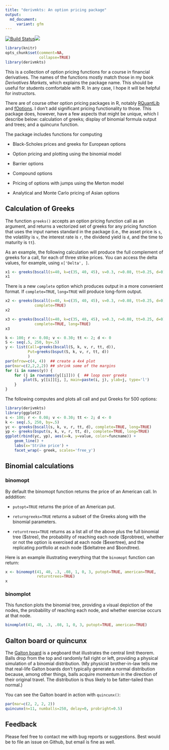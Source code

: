 ```yaml
---
title: "derivmkts: An option pricing package"
output: 
  md_document:
     variant: gfm
---
```


[![Build Status](https://travis-ci.org/rmcd1024/derivmkts.svg?branch=master)](https://travis-ci.org/rmcd1024/derivmkts)[![](http://www.r-pkg.org/badges/version/derivmkts)](http://www.r-pkg.org/pkg/derivmkts)


```r
library(knitr)
opts_chunk$set(comment=NA,
               collapse=TRUE)
library(derivmkts)
```


This is a collection of option pricing functions for a course in
financial derivatives. The names of the functions mostly match those
in my book *Derivatives Markets*, which explains the package name.
This should be useful for students comfortable with R. In any case, I
hope it will be helpful for instructors.

There are of course other option pricing packages in R, notably
[RQuantLib](https://cran.r-project.org/package=RQuantLib) and
[fOptions](https://cran.r-project.org/package=RQuantLib). I don't add
significant pricing functionality to those. This package does,
however, have a few aspects that might be unique, which I describe
below: calculation of greeks; display of binomial formula output and
trees; and a quincunx function.

The package includes functions for computing

* Black-Scholes prices and greeks for European options

* Option pricing and plotting using the binomial model

* Barrier options

* Compound options

* Pricing of options with jumps using the Merton model

* Analytical and Monte Carlo pricing of Asian options 


## Calculation of Greeks

The function `greeks()` accepts an option pricing function call as an
argument, and returns a vectorized set of greeks for any pricing
function that uses the input names standard in the package (i.e., the
asset price is `s`, the volatility is `v`, the interest rate is `r`,
the dividend yield is `d`, and the time to maturity is `tt`).

As an example, the following calculation will produce the full
complement of greeks for a call, for each of three strike prices. You
can access the delta values, for example, using `x['Delta', ]`.


```r
x1 <- greeks(bscall(s=40, k=c(35, 40, 45), v=0.3, r=0.08, tt=0.25, d=0))
x1
```

There is a new `complete` option which produces output in a more
convenient format. If `complete=TRUE`, `long=TRUE` will produce
long-form output.


```r
x2 <- greeks(bscall(s=40, k=c(35, 40, 45), v=0.3, r=0.08, tt=0.25, d=0),
             complete=TRUE)
x2

x3 <- greeks(bscall(s=40, k=c(35, 40, 45), v=0.3, r=0.08, tt=0.25, d=0),
             complete=TRUE, long=TRUE)
x3
```

\normalsize


```r
k <- 100; r <- 0.08; v <- 0.30; tt <- 2; d <- 0
S <- seq(.5, 250, by=.5)
y <- list(Call=greeks(bscall(S, k, v, r, tt, d)),
          Put=greeks(bsput(S, k, v, r, tt, d))
          )
par(mfrow=c(4, 4))  ## create a 4x4 plot
par(mar=c(2,2,2,2)) ## shrink some of the margins
for (i in names(y)) {
    for (j in rownames(y[[i]])) {  ## loop over greeks
        plot(S, y[[i]][j, ], main=paste(i, j), ylab=j, type='l')
    }
}
```

The following computes and plots all call and put Greeks for
500 options:


```r
library(derivmkts)
library(ggplot2)
s <- 100; r <- 0.08; v <- 0.30; tt <- 2; d <- 0
k <- seq(.5, 250, by=.5)
yc <- greeks(bscall(s, k, v, r, tt, d), complete=TRUE, long=TRUE)
yp <- greeks(bsput(s, k, v, r, tt, d), complete=TRUE, long=TRUE)
ggplot(rbind(yc, yp), aes(x=k, y=value, color=funcname)) +
    geom_line() +
    labs(x='Strike price') +
    facet_wrap(~ greek, scales='free_y')
```


## Binomial calculations

### binomopt

By default the binomopt function returns the price of an American
call. In adddition:

* `putopt=TRUE` returns the price of an American
put.

*  `returngreeks=TRUE` returns a subset of the Greeks
along with the binomial parameters.

* `returntrees=TRUE` returns as a list all of the above plus the full
  binomial tree (\$stree), the probability of reaching each node
  (\$probtree), whether or not the option is exercised at each node
  (\$exertree), and the replicating portfolio at each node ($deltatree
  and $bondtree).

Here is an example illustrating everything that the `binomopt`
function can return:
```r
x <- binomopt(41, 40, .3, .08, 1, 0, 3, putopt=TRUE, american=TRUE,
              returntrees=TRUE)
x
```

### binomplot

This function plots the binomial tree, providing a visual depiction of
the nodes, the probability of reaching each node, and whether exercise
occurs at that node.

```r
binomplot(41, 40, .3, .08, 1, 0, 3, putopt=TRUE, american=TRUE)

```

## Galton board or quincunx

The [Galton board](http://mathworld.wolfram.com/GaltonBoard.html) is a
pegboard that illustrates the central limit theorem. Balls drop from
the top and randomly fall right or left, providing a physical
simulation of a binomial distribution. (My physicist brother-in-law
tells me that real-life Galton boards don't typically generate a
normal distribution because, among other things, balls acquire
momentum in the direction of their original travel. The distribution
is thus likely to be fatter-tailed than normal.)

You can see the Galton board in action with `quincunx()`:

```r
par(mar=c(2, 2, 2, 2))
quincunx(n=11, numballs=250, delay=0, probright=0.5)

```

## Feedback

Please feel free to contact me with bug reports or suggestions. Best
would be to file an issue on Github, but email is fine as well.


